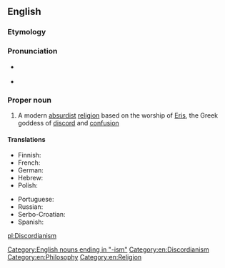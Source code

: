 ==English==

{{wikipedia}}

===Etymology===
{{suffix|discord|ian}} {{suffix||ism}}

===Pronunciation===
* {{a|UK}} {{IPA|/dɪsˈkɔː.di.ən.ɪzm̩/}}
* {{a|US}} {{IPA|/dɪsˈkɔɹdiənɪzəm/}}

===Proper noun===
{{en-proper noun}}

# A modern [[absurdist]] [[religion]] based on the worship of [[Eris]], the Greek goddess of [[discord]] and [[confusion]]

====Translations====
{{trans-top|parodic religion based on the worship of Eris}}
* Finnish: {{t|fi|diskordianismi}}
* French: {{t+|fr|discordianisme|m}}
* German: {{t|de|Diskordianismus|m}}
* Hebrew: {{t|he|דיסקורדיאניזם}}
* Polish: {{t|pl|dyskordianizm|m}}
{{trans-mid}}
* Portuguese: {{t|pt|Discordianismo|m}}
* Russian: {{t|ru|дискордианизм|m|tr=diskordianizm}}
* Serbo-Croatian: {{t|sh|diskordijanizam|m}}
* Spanish: {{t|es|discordianismo|m}}
{{trans-bottom}}

[[Category:English nouns ending in "-ism"]]
[[Category:en:Discordianism]]
[[Category:en:Philosophy]]
[[Category:en:Religion]]

[[pl:Discordianism]]
